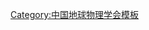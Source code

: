 {{Navbox
| name   = 中国地球物理学会第三届理事会
| title  = [[中国地球物理学会]]第三届理事会
| above  = 1980年7月－1988年7月
| bodyclass = hlist
| group1 = 理事长
| list1  = [[顾功叙]]
| group2 = 副理事长
| list2  = 
* [[翁文波]]
* [[傅承义]]
* [[朱岗崑]]
* [[方俊 (地球物理学家)|方　俊]]
* [[赵文津]]
* [[朱大绶]]
| group3 = 秘书长
| list3  = [[傅承义]]（兼）
| group4 = 
| list4  = 
| group5 = 
| list5  = 
| group6 = 
| list6  = 
}}<noinclude>
{{collapsible option}}
[[Category:中国地球物理学会模板]]
</noinclude>